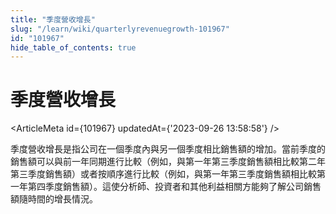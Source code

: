 ```yaml
---
title: "季度營收增長"
slug: "/learn/wiki/quarterlyrevenuegrowth-101967"
id: "101967"
hide_table_of_contents: true
---
```



# 季度營收增長

<ArticleMeta id={101967} updatedAt={'2023-09-26 13:58:58'} />
<div className='border-solid border-b border-t-0 my-4 border-[var(--ifm-color-gray-300)]' />

季度營收增長是指公司在一個季度內與另一個季度相比銷售額的增加。當前季度的銷售額可以與前一年同期進行比較（例如，與第一年第三季度銷售額相比較第二年第三季度銷售額）或者按順序進行比較（例如，與第一年第三季度銷售額相比較第一年第四季度銷售額）。這使分析師、投資者和其他利益相關方能夠了解公司銷售額隨時間的增長情況。
